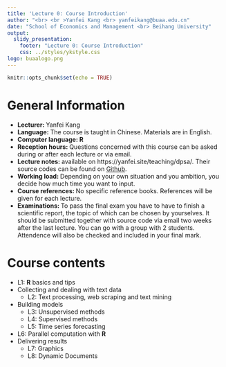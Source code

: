 ```yaml
---
title: 'Lecture 0: Course Introduction'
author: "<br> <br >Yanfei Kang <br> yanfeikang@buaa.edu.cn"
date: "School of Economics and Management <br> Beihang University"
output:
  slidy_presentation:
    footer: "Lecture 0: Course Introduction"
    css: ../styles/ykstyle.css
logo: buaalogo.png
---
```


```r
knitr::opts_chunk$set(echo = TRUE)
```

# General Information

- **Lecturer: ** Yanfei Kang 
- **Language: **The course is taught in Chinese. Materials are in
English.
- **Computer language: R**
- **Reception hours: **Questions concerned with this course can be asked during or after each lecture or via email.
- **Lecture notes: ** available on https://yanfei.site/teaching/dpsa/. Their source codes can be found on  [Github](https://github.com/ykang/Data-Processing-and-Statistical-Analysis).
- **Working load: **Depending on your own situation and you ambition, you decide how much time you want to input. 
- **Course references: ** No specific reference books. References will be given for each lecture.
- **Examinations: **To pass the final exam you have to have to finish a scientific report, the topic of which can be chosen by yourselves. It should be submitted together with source code via email two weeks after the last lecture. You can go with a group with 2 students. Attendence will also be checked and included in your final mark.




# Course contents

- L1: **R** basics and tips
- Collecting and dealing with text data
    + L2: Text processing, web scraping and text mining
- Building models
    + L3: Unsupervised methods
    + L4: Supervised methods
    + L5: Time series forecasting
- L6: Parallel computation with **R**
- Delivering results 
    + L7: Graphics
    + L8: Dynamic Documents



